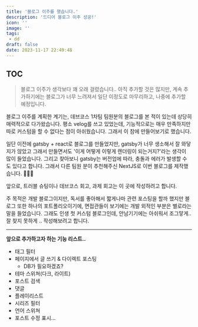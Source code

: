 ```yaml
---
title: '블로그 이주를 했습니다.'
description: '드디어 블로그 이주 성공!'
icon: ''
image: ''
tags:
 - dd
draft: false
date: 2023-11-17 22:49:48
---
```

## TOC

> 블로그 이주가 생각보다 꽤 오래 걸렸습니다..
아직 추가할 것은 많지만, 계속 추가하기에는 블로그가 너무 느려져서 일단 이정도로 마무리하고, 나중에 추가할 예정입니다.

블로그 이주를 계획한 계기는, 데브코스 1차팀 팀원분의 블로그를 본 적이 있는데 상당히 매력적으로 다가왔습니다.
평소 velog를 쓰고 있었는데, 기능적으로는 매우 만족하지만 따로 커스텀을 할 수 없다는 점이 아쉬웠습니다.
그래서 이 참에 만들어보기로 했습니다.

일단 이전에 gatsby + react로 블로그를 만들었지만, gatsby가 너무 생소해서 잘 와닿지가 않았고 그래서 만들면서도 '이게 어떻게 이렇게 렌더링이 되는거지?'라는 생각이 많이 들었습니다.
그리고 찾아보니 gatsby는 버전업에 따라, 충돌과 에러가 발생할 수도 있다고 합니다. 
그래서 다른 팀원 분이 추천해주신 NextJS로 이번 블로그를 제작했습니다. 🎉🎉🎉

앞으로, 트러블 슈팅이나 데브코스 회고, 과제 회고는 이 곳에 작성하려고 합니다.

주 목적은 개발 블로그이지만, 독서를 좋아해서 짧게나마 관련 포스팅을 할까 했지만 블로그 또한 하나의 포트폴리오이기에,
면접관들이 보기에는 개발 외적인 부분은 별로라는 말을 들었습니다.
그래도 인생 첫 커스텀 블로그인데, 안남기기에는 아쉬워서 조그맣게.. 잘 찾지 못하게 .. 작성해보려고 합니다.

---

<strong>앞으로 추가하고자 하는 기능 리스트..</strong>
- 태그 필터
- 페이지에서 글 쓰기 & 다이렉트 포스팅
  - DB가 필요하겠죠?
- 테마 스위쳐(다크, 라이트)
- 포스트 검색
- 댓글
- 플레이리스트
- 시리즈 필터
- 언어 스위쳐
- 포스트 수정 표시...
